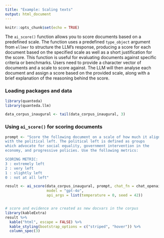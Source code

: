 ```yaml
---
title: "Example: Scaling texts"
output: html_document
---
```


```r
knitr::opts_chunk$set(echo = TRUE)
```

The `ai_score()` function allows you to score documents based on a predefined scale. The function uses a predefined `type_object` argument from `ellmer` to structure the LLM's response, producing a score for each document based on the specified scale as well as a short justification for the score. This function is useful for evaluating documents against specific criteria or benchmarks. Users need to provide a character vector of documents and a scale to score against. The LLM will then analyse each document and assign a score based on the provided scale, along with a brief explanation of the reasoning behind the score.

### Loading packages and data

```r
library(quanteda)
library(quanteda.llm)

data_corpus_inaugural <- tail(data_corpus_inaugural, 3)
```

### Using `ai_score()` for scoring documents

```r
prompt <- "Score the following document on a scale of how much it aligns 
with the political left. The political left is defined as groups 
which advocate for social equality, government intervention in the 
economy, and progressive policies. Use the following metrics: 

SCORING METRIC: 
3 : extremely left 
2 : very left 
1 : slightly left 
0 : not at all left"

result <- ai_score(data_corpus_inaugural, prompt, chat_fn = chat_openai, 
                   model = "gpt-4o",
                   api_args = list(temperature = 0, seed = 42))


# score and evidence are created as new docvars in the corpus
library(kableExtra)
result %>%
  kable("html", escape = FALSE) %>%
  kable_styling(bootstrap_options = c("striped", "hover")) %>%
  column_spec(3) 
```
